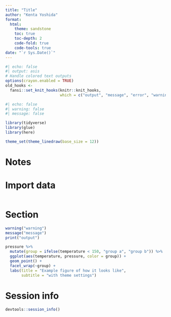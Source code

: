 ```yaml
---
title: "Title"
author: "Kenta Yoshida"
format:
  html:
    theme: sandstone
    toc: true
    toc-depth: 2
    code-fold: true
    code-tools: true
date: "`r Sys.Date()`"
---
```



```r
#| echo: false
#| output: asis
# Handle colored text outputs
options(crayon.enabled = TRUE)
old_hooks <-
  fansi::set_knit_hooks(knitr::knit_hooks,
                        which = c("output", "message", "error", "warning"))
```

```r
#| echo: false
#| warning: false
#| message: false

library(tidyverse)
library(glue)
library(here)

theme_set(theme_linedraw(base_size = 12))
```

# Notes


# Import data

```r

```


# Section

```r
warning("warning")
message("message")
print("output")

pressure %>% 
  mutate(group = ifelse(temperature < 150, "group a", "group b")) %>% 
  ggplot(aes(temperature, pressure, color = group)) +
  geom_point() +
  facet_wrap(~group) +
  labs(title = "Example figure of how it looks like",
       subtitle = "with theme settings")

```


# Session info

```r
devtools::session_info()
```
